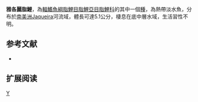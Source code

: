 {{Speciesbox 
| taxon = Astyanax jacobinae
| status = NE
| status_system = IUCN3.1
| authority =  [[Zanata|Zanata]] & [[Camelier|Camelier]], 2008
| synonyms = 
}}
'''雅各麗脂鯉'''，為[[輻鰭魚綱|輻鰭魚綱]][[脂鯉目|脂鯉目]][[脂鯉亞目|脂鯉亞目]][[脂鯉科|脂鯉科]]的其中一個[[種|種]]，為熱帶淡水魚，分布於[[南美洲|南美洲]]Jaqueira河流域，體長可達5.1公分，棲息在底中層水域，生活習性不明。

==参考文献==
{{refbegin}}
*{{FishBase_species|genus=Astyanax|species=jacobinae|year=2013|month=11}}
{{refend}}

== 扩展阅读 ==
{{refbegin}}
{{wikispecies-inline|Astyanax jacobinae|雅各麗脂鯉}}
{{refend}}
{{Taxonbar|from=Q5699374}}

[[Category:麗脂鯉屬|Y]]


{{魚類小作品}}